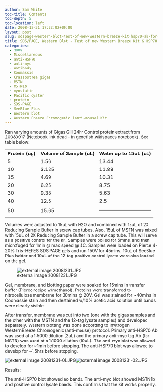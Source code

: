 ```yaml
---
author: Sam White
toc-title: Contents
toc-depth: 5
toc-location: left
date: 2008-12-31 17:32:02+00:00
layout: post
slug: sdspage-western-blot-test-of-new-western-breeze-kit-hsp70-ab-for-fish441
title: SDS/PAGE, Western Blot - Test of new Western Breeze Kit & HSP70 Ab for FISH441
categories:
  - 2008
  - Miscellaneous
  - anti-HSP70
  - anti-myc
  - antibody
  - Coomassie
  - Crassostrea gigas
  - MSTN
  - MSTN1b
  - myostatin
  - Pacific oyster
  - protein
  - SDS-PAGE
  - SeeBlue Plus
  - Western blot
  - Western Breeze Chromogenic (anti-mouse) Kit
---
```


Ran varying amounts of Gigas Gill 24hr Control protein extract from 20080917 (Notebook link dead - in genefish.wikispaces notebook). See table below:

<table class="wiki_table" >
<tbody >
<tr >

<td >**Protein (ug)**
</td>

<td >**Volume of Sample (uL)**
</td>

<td >**Water up to 15uL (uL)**
</td>
</tr>
<tr >

<td >5
</td>

<td >1.56
</td>

<td >13.44
</td>
</tr>
<tr >

<td >10
</td>

<td >3.125
</td>

<td >11.88
</td>
</tr>
<tr >

<td >15
</td>

<td >4.69
</td>

<td >10.31
</td>
</tr>
<tr >

<td >20
</td>

<td >6.25
</td>

<td >8.75
</td>
</tr>
<tr >

<td >30
</td>

<td >9.38
</td>

<td >5.63
</td>
</tr>
<tr >

<td >40
</td>

<td >12.5
</td>

<td >2.5
</td>
</tr>
<tr >

<td >50
</td>

<td >15.65
</td>

<td >



* * *




</td>
</tr>
</tbody>
</table>

Volumes were adjusted to 15uL with H2O and combined with 15uL of 2X Reducing Sample Buffer in screw cap tubes. Also, 15uL of MSTN was mixed with 15uL of 2X Reducing Sample Buffer in a screw cap tube. This will serve as a positive control for the kit. Samples were boiled for 5mins. and then microfuged for 1min @ max speed @ 4C. Samples were loaded on Pierce 4-20% Tris-HEPES SDS PAGE gels and run 150V for 45mins. 10uL of SeeBlue Plus ladder and 10uL of the 12-tag positive control lysate were also loaded on the gel.

![external image 20081231.JPG](https://eagle.fish.washington.edu/Arabidopsis/SDS-PAGE/20081231.JPG)

Gel, membrane, and blotting paper were soaked for 15mins in transfer buffer (Pierce recipe w/methanol). Proteins were transferred to nitrocellulose membrane for 30mins @ 20V. Gel was stained for ~40mins in Coomassie stain and then destained w/10% acetic acid solution until bands were clearly visible.

After transfer, membrane was cut into two (one with the gigas samples and the other with the MSTN and the 12-tag lysate samples) and developed separately. Western blotting was done according to Invitrogen WesternBreeze Chromogenic (anti-mouse) protocol. Primary anti-HSP70 Ab was used at a 1:5000 dilution (2uL) and the primary anti-myc tag Ab (for MSTN) was used at a 1:1000 dilution (10uL). The anti-myc blot was allowed to develop for ~1min before stopping. The anti-HSP70 blot was allowed to develop for ~1.5hrs before stopping.

![external image 20081231-01.JPG](https://eagle.fish.washington.edu/Arabidopsis/Western%20Blots/20081231-01.JPG)![external image 20081231-02.JPG](http://eagle.fish.washington.edu/Arabidopsis/Western%20Blots/20081231-02.JPG)

Results:



The anti-HSP70 blot showed no bands. The anti-myc blot showed MSTN1b and positive control lysate bands. This confirms that the kit works properly.

